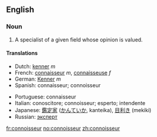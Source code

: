 ==English==

===Noun===
{{en-noun-reg}}

# A specialist of a given field whose opinion is valued.

====Translations====
{{top}}
*Dutch: [[kenner]] ''m''
*French: [[connaisseur]] ''m'', [[connaisseuse]] ''f''
*German: [[Kenner]] ''m''
*Spanish: connaisseur; connoisseur
{{mid}}
*Portuguese: connaisseur
*Italian: conoscitore; connoisseur; esperto; intendente
*Japanese: [[鑑定家]] ([[かんていか]], kanteika), [[目利き]] (mekiki)
*Russian: [[эксперт]]
{{bottom}}

[[fr:connoisseur]]
[[no:connoisseur]]
[[zh:connoisseur]]